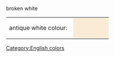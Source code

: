 broken white

<table><tr><td>antique white colour: &nbsp;</td>
<td bgcolor="#FAEBD7" width="80">&nbsp; </td></tr></table>

[[Category:English colors]]